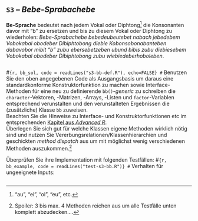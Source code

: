 ## `S3` -- *Bebe-Sprabachebe*

**Be-Sprache** bedeutet nach jedem Vokal oder Diphtong^["au", "ei", "oi", "eu", etc.] die Konsonanten davor mit "b" zu ersetzen und bis zu diesem Vokal oder Diphtong zu wiederholen: 
*Bebe-Sprabachebe bebedeubeutebet nabach jebedebem Vobokabal obodeber Dibiphtobong diebie Kobonsobonabanteben dabavobor mibit "b" zubu ebersebetzeben ubund bibis zubu diebiesebem Vobokabal obodeber Dibiphtobong zubu wiebiedeberhoboleben*.
```r
```

#```{r, bb_sol, code = readLines("s3-bb-def.R"), echo=FALSE}
#```
Benutzen Sie den oben angegebenen Code als Ausgangsbasis um daraus eine standardkonforme Konstruktorfunktion zu machen sowie Interface-Methoden für eine neu zu definierende `bb()`-*generic* zu schreiben die `character`-Vektoren, -Matrizen, -Arrays, -Listen und `factor`-Variablen entsprechend verunstalten und den verunstalteten Ergebnissen die (zusätzliche) Klasse `bb` zuweisen.  
Beachten Sie die Hinweise zu Interface- und Konstruktorfunktionen etc im entsprechenden [Kapitel aus *Advanced R*](https://adv-r.hadley.nz/s3.html#classes).  
Überlegen Sie sich gut für welche Klassen eigene Methoden wirklich nötig sind und 
nutzen Sie Vererbungsrelationen/Klassenhierarchien und geschickten *method dispatch* aus um mit möglichst wenig verschiedenen 
Methoden auszukommen.^[Spoiler: 3 bis max. 4 Methoden reichen aus um alle Testfälle unten komplett abzudecken....]

Überprüfen Sie ihre Implementation mit folgenden Testfällen:
#```{r, bb_example, code = readLines("test-s3-bb.R")}
#```
Verhalten für ungeeignete Inputs:
```r
```
